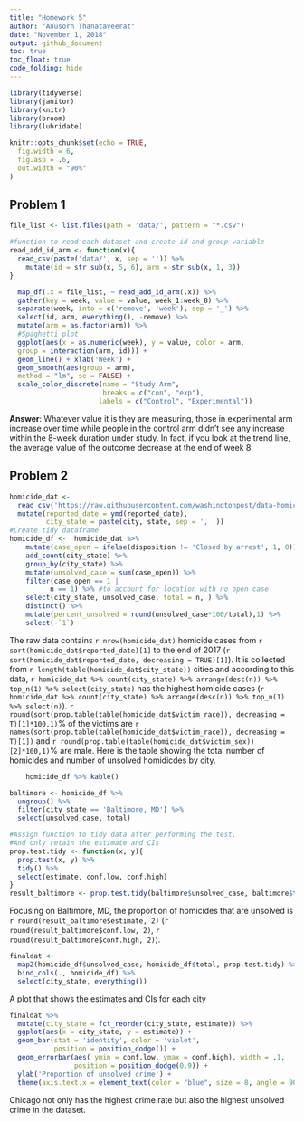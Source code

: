 ```yaml
---
title: "Homework 5"
author: "Anusorn Thanataveerat"
date: "November 1, 2018"
output: github_document
toc: true
toc_float: true
code_folding: hide
---
```


```r
library(tidyverse)
library(janitor)
library(knitr)
library(broom)
library(lubridate)

knitr::opts_chunk$set(echo = TRUE,
  fig.width = 6,
  fig.asp = .6,
  out.width = "90%"
)
```

## Problem 1

```r
file_list <- list.files(path = 'data/', pattern = "*.csv")

#function to read each dataset and create id and group variable
read_add_id_arm <- function(x){
  read_csv(paste('data/', x, sep = '')) %>% 
    mutate(id = str_sub(x, 5, 6), arm = str_sub(x, 1, 3))
}

  map_df(.x = file_list, ~ read_add_id_arm(.x)) %>% 
  gather(key = week, value = value, week_1:week_8) %>% 
  separate(week, into = c('remove', 'week'), sep = '_') %>% 
  select(id, arm, everything(), -remove) %>% 
  mutate(arm = as.factor(arm)) %>% 
  #Spaghetti plot
  ggplot(aes(x = as.numeric(week), y = value, color = arm,
  group = interaction(arm, id))) + 
  geom_line() + xlab('Week') + 
  geom_smooth(aes(group = arm),
  method = "lm", se = FALSE) +
  scale_color_discrete(name = "Study Arm",
                       breaks = c("con", "exp"),
                      labels = c("Control", "Experimental"))

```

**Answer**: Whatever value it is they are measuring, those in experimental arm increase over time while people in the control arm didn't see any increase within the 8-week duration under study. In fact, if you look at the trend line, the average value of the outcome decrease at the end of week 8.
  
## Problem 2  
  
``` r
homicide_dat <-
  read_csv('https://raw.githubusercontent.com/washingtonpost/data-homicides/master/homicide-data.csv') %>% 
  mutate(reported_date = ymd(reported_date), 
         city_state = paste(city, state, sep = ', '))
#Create tidy dataframe  
homicide_df <-  homicide_dat %>% 
    mutate(case_open = ifelse(disposition != 'Closed by arrest', 1, 0)) %>% 
    add_count(city_state) %>% 
    group_by(city_state) %>% 
    mutate(unsolved_case = sum(case_open)) %>% 
    filter(case_open == 1 | 
          n == 1) %>% #to account for location with no open case  
    select(city_state, unsolved_case, total = n, ) %>% 
    distinct() %>% 
    mutate(percent_unsolved = round(unsolved_case*100/total),1) %>% 
    select(-`1`)
```

The raw data contains `r nrow(homicide_dat)` homicide cases from `r sort(homicide_dat$reported_date)[1]` to the end of 2017 (`r sort(homicide_dat$reported_date, decreasing = TRUE)[1]`). It is collected from `r length(table(homicide_dat$city_state))` cities and according to this data, `r homicide_dat %>% count(city_state) %>% arrange(desc(n)) %>% top_n(1) %>% select(city_state)` has the highest homicide cases (`r homicide_dat %>% count(city_state) %>% arrange(desc(n)) %>% top_n(1) %>% select(n)`). `r round(sort(prop.table(table(homicide_dat$victim_race)), decreasing = T)[1]*100,1)`% of the victims are `r names(sort(prop.table(table(homicide_dat$victim_race)), decreasing = T)[1])` and `r round(prop.table(table(homicide_dat$victim_sex))[2]*100,1)`% are male. Here is the table showing the total number of homicides and number of unsolved homidicdes by city.

```r
    homicide_df %>% kable()
```

```r
baltimore <- homicide_df %>% 
  ungroup() %>% 
  filter(city_state == 'Baltimore, MD') %>% 
  select(unsolved_case, total)

#Assign function to tidy data after performing the test,
#And only retain the estimate and CIs
prop.test.tidy <- function(x, y){
  prop.test(x, y) %>% 
  tidy() %>% 
  select(estimate, conf.low, conf.high)
}
result_baltimore <- prop.test.tidy(baltimore$unsolved_case, baltimore$total)
```

Focusing on Baltimore, MD, the proportion of homicides that are unsolved is `r round(result_baltimore$estimate, 2)` (`r round(result_baltimore$conf.low, 2)`, `r round(result_baltimore$conf.high, 2)`).

```r
finaldat <- 
  map2(homicide_df$unsolved_case, homicide_df$total, prop.test.tidy) %>%         bind_rows() %>% 
  bind_cols(., homicide_df) %>% 
  select(city_state, everything()) 

```

A plot that shows the estimates and CIs for each city

```r
finaldat %>% 
  mutate(city_state = fct_reorder(city_state, estimate)) %>% 
  ggplot(aes(x = city_state, y = estimate)) +
  geom_bar(stat = 'identity', color = 'violet',
           position = position_dodge()) +
  geom_errorbar(aes( ymin = conf.low, ymax = conf.high), width = .1,
                position = position_dodge(0.9)) +
  ylab('Proportion of unsolved crime') +
  theme(axis.text.x = element_text(color = "blue", size = 8, angle = 90)) 
```

Chicago not only has the highest crime rate but also the highest unsolved crime in the dataset.